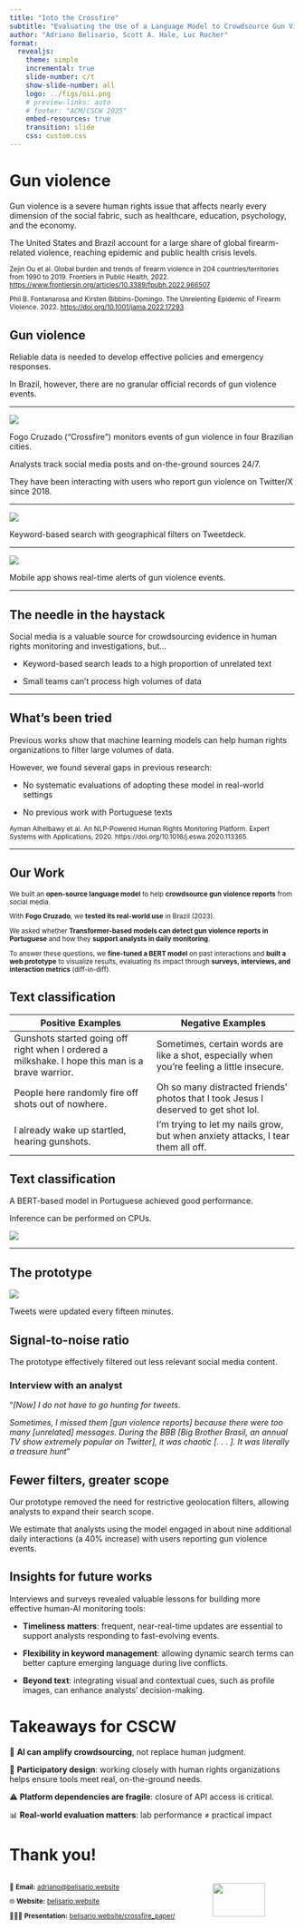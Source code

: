 ```yaml
---
title: "Into the Crossfire"
subtitle: "Evaluating the Use of a Language Model to Crowdsource Gun Violence Reports"
author: "Adriano Belisario, Scott A. Hale, Luc Rocher"
format:
  revealjs:
    theme: simple
    incremental: true
    slide-number: c/t
    show-slide-number: all
    logo: ../figs/oii.png
    # preview-links: auto
    # footer: "ACM/CSCW 2025"
    embed-resources: true
    transition: slide
    css: custom.css
---
```


# Gun violence

Gun violence is a severe human rights issue that affects nearly every dimension of the social fabric, such as healthcare, education, psychology, and the economy.

The United States and Brazil account for a large share of global firearm-related violence, reaching epidemic and public health crisis levels.


::: {.footer}
<small>

Zejin Ou et al. Global burden and trends of firearm violence in 204 countries/territories from 1990 to 2019. Frontiers in Public Health, 2022. [https://www.frontiersin.org/articles/10.3389/fpubh.2022.966507](https://www.frontiersin.org/articles/10.3389/fpubh.2022.966507)

Phil B. Fontanarosa and Kirsten Bibbins-Domingo. The Unrelenting Epidemic of Firearm
Violence. 2022. [https://doi.org/10.1001/jama.2022.17293](https://doi.org/10.1001/jama.2022.17293)

</small>
:::

## Gun violence

Reliable data is needed to develop effective policies and emergency responses.

In Brazil, however, there are no granular official records of gun violence events.

---

![](../figs/fogocruzado.png){.center}

Fogo Cruzado ("Crossfire") monitors events of gun violence in four Brazilian cities. 

Analysts track social media posts and on-the-ground sources 24/7.

They have been interacting with users who report gun violence on Twitter/X since 2018.

---

![](../figs/tweetdeck.jpeg){height="100vh"}

Keyword-based search with geographical filters on Tweetdeck.

---

![](../figs/screenshot.png){height="100vh"}

Mobile app shows real-time alerts of gun violence events.

---

## The needle in the haystack

Social media is a valuable source for crowdsourcing evidence in human rights monitoring and investigations, but...

- Keyword-based search leads to a high proportion of unrelated text

- Small teams can't process high volumes of data

---

## What's been tried

Previous works show that machine learning models can help human rights organizations to filter large volumes of data.

However, we found several gaps in previous research:

- No systematic evaluations of adopting these model in real-world settings

- No previous work with Portuguese texts

::: {.footer}
<small>
Ayman Alhelbawy et al. An NLP-Powered Human Rights Monitoring Platform. Expert Systems with Applications, 2020. https://doi.org/10.1016/j.eswa.2020.113365.
</small>
:::

---

## Our Work  

<small>

We built an **open-source language model** to help **crowdsource gun violence reports** from social media.  

With **Fogo Cruzado**, we **tested its real-world use** in Brazil (2023).  

We asked whether **Transformer-based models can detect gun violence reports in Portuguese** and how they **support analysts in daily monitoring**.  

To answer these questions, we **fine-tuned a BERT model** on past interactions and **built a web prototype** to visualize results,  evaluating its impact through **surveys, interviews, and interaction metrics** (diff-in-diff).  

</small>

## Text classification

<small>

| **Positive Examples** | **Negative Examples** |
|-----------------------------|-----------------------------|
| Gunshots started going off right when I ordered a milkshake. I hope this man is a brave warrior. | Sometimes, certain words are like a shot, especially when you’re feeling a little insecure. |
| People here randomly fire off shots out of nowhere. | Oh so many distracted friends’ photos that I took Jesus I deserved to get shot lol. |
| I already wake up startled, hearing gunshots. | I’m trying to let my nails grow, but when anxiety attacks, I tear them all off. |

</small>

## Text classification

A BERT-based model in Portuguese achieved good performance. 

Inference can be performed on CPUs.

![](../figs/test_interactions_pb.png)

---

## The prototype

![](../figs/airtable.png)

Tweets were updated every fifteen minutes.

## Signal-to-noise ratio

The prototype effectively filtered out less relevant social media content.

::: {.callout-note icon=false}

### Interview with an analyst

“*[Now] I do not have to go hunting for tweets*.

*Sometimes, I missed them [gun violence reports] because there were too many [unrelated] messages. During the BBB [Big Brother Brasil, an annual TV show extremely popular on Twitter], it was chaotic [. . . ]. It was literally a treasure hunt*”
:::

## Fewer filters, greater scope

Our prototype removed the need for restrictive geolocation filters, allowing analysts to expand their search scope.

We estimate that analysts using the model engaged in about nine additional daily interactions (a 40% increase) with users reporting gun violence events.

## Insights for future works

Interviews and surveys revealed valuable lessons for building more effective human-AI monitoring tools:

- **Timeliness matters**: frequent, near-real-time updates are essential to support analysts responding to fast-evolving events.

- **Flexibility in keyword management**: allowing dynamic search terms can better capture emerging language during live conflicts.

- **Beyond text**: integrating visual and contextual cues, such as profile images, can enhance analysts’ decision-making.

# Takeaways for CSCW

🤝 **AI can amplify crowdsourcing**, not replace human judgment.

🧭 **Participatory design**: working closely with human rights organizations helps ensure tools meet real, on-the-ground needs.

⚠️ **Platform dependencies are fragile**: closure of API access is critical.

📊 **Real-world evaluation matters**: lab performance ≠ practical impact

# Thank you!

:::: {.columns}

::: {.column width="70%"}
<small>

📧 **Email:** [adriano@belisario.website](mailto:adriano@belisario.website)  

🌐 **Website:** [belisario.website](https://belisario.website)  

👨🏻‍🏫 **Presentation:** [belisario.website/crossfire_paper/](https://belisario.website/crossfire_paper/)

</small>

:::

::: {.column width="30%"}
![](../figs/qrcode.png){width=80%}
:::

::::
